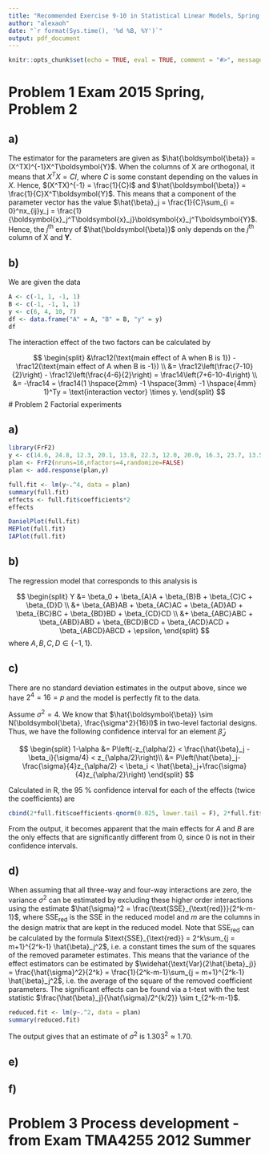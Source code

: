 ```yaml
---
title: "Recommended Exercise 9-10 in Statistical Linear Models, Spring 2021"
author: "alexaoh"
date: "`r format(Sys.time(), '%d %B, %Y')`"
output: pdf_document
---
```


```r
knitr::opts_chunk$set(echo = TRUE, eval = TRUE, comment = "#>", message = F, warning = F, cache = T)
```


# Problem 1 \hspace{3mm} Exam 2015 Spring, Problem 2

## a)

The estimator for the parameters are given as $\hat{\boldsymbol{\beta}} = (X^TX)^{-1}X^T\boldsymbol{Y}$. When the columns of X are orthogonal, it means that $X^TX = CI$, where $C$ is some constant depending on the values in $X$. Hence, $(X^TX)^{-1} = \frac{1}{C}I$ and $\hat{\boldsymbol{\beta}} = \frac{1}{C}X^T\boldsymbol{Y}$. This means that a component of the parameter vector has the value $\hat{\beta}_j = \frac{1}{C}\sum_{i = 0}^nx_{ij}y_j = \frac{1}{\boldsymbol{x}_j^T\boldsymbol{x}_j}\boldsymbol{x}_j^T\boldsymbol{Y}$. Hence, the $j^{\text{th}}$ entry of $\hat{\boldsymbol{\beta}}$ only depends on the $j^{\text{th}}$ column of X and $\boldsymbol{Y}$. 

## b)

We are given the data 

```r
A <- c(-1, 1, -1, 1)
B <- c(-1, -1, 1, 1)
y <- c(6, 4, 10, 7)
df <- data.frame("A" = A, "B" = B, "y" = y)
df
```


The interaction effect of the two factors can be calculated by 

$$
\begin{split}
&\frac12(\text{main effect of A when B is 1}) - \frac12(\text{main effect of A when B is -1}) \\
&= \frac12\left(\frac{7-10}{2}\right) - \frac12\left(\frac{4-6}{2}\right) = \frac14\left(7+6-10-4\right) \\ 
&= -\frac14 = \frac14(1 \hspace{2mm} -1 \hspace{3mm} -1 \hspace{4mm} 1)^Ty = \text{interaction vector} \times y. 
\end{split}
$$
# Problem 2 \hspace{3mm} Factorial experiments

## a)

```r
library(FrF2)
y <- c(14.6, 24.8, 12.3, 20.1, 13.8, 22.3, 12.0, 20.0, 16.3, 23.7, 13.5, 19.4, 11.3, 23.6, 11.2, 21.8)
plan <- FrF2(nruns=16,nfactors=4,randomize=FALSE)
plan <- add.response(plan,y)

full.fit <- lm(y~.^4, data = plan)
summary(full.fit)
effects <- full.fit$coefficients*2
effects

DanielPlot(full.fit)
MEPlot(full.fit)
IAPlot(full.fit)
```
## b)

The regression model that corresponds to this analysis is 

$$
\begin{split}
Y &= \beta_0 + \beta_{A}A + \beta_{B}B + \beta_{C}C + \beta_{D}D \\
&+ \beta_{AB}AB + \beta_{AC}AC + \beta_{AD}AD + \beta_{BC}BC + \beta_{BD}BD + \beta_{CD}CD \\
&+ \beta_{ABC}ABC + \beta_{ABD}ABD + \beta_{BCD}BCD + \beta_{ACD}ACD + \beta_{ABCD}ABCD + \epsilon, 
\end{split}
$$
where $A, B, C, D \in \{-1, 1\}$. 

## c)

There are no standard deviation estimates in the output above, since we have $2^4 = 16 = p$ and the model is perfectly fit to the data. 

Assume $\sigma^2 = 4$. We know that $\hat{\boldsymbol{\beta}} \sim N(\boldsymbol{\beta}, \frac{\sigma^2}{16}I)$ in two-level factorial designs. Thus, we have the following confidence interval for an element $\hat{\beta}_J$

$$
\begin{split}
1-\alpha &= P\left(-z_{\alpha/2} < \frac{\hat{\beta}_j - \beta_i}{\sigma/4} < z_{\alpha/2}\right)\\
&= P\left(\hat{\beta}_j-\frac{\sigma}{4}z_{\alpha/2} < \beta_i < \hat{\beta}_j+\frac{\sigma}{4}z_{\alpha/2}\right)
\end{split}
$$

Calculated in R, the 95 % confidence interval for each of the effects (twice the coefficients) are

```r
cbind(2*full.fit$coefficients-qnorm(0.025, lower.tail = F), 2*full.fit$coefficients+qnorm(0.025, lower.tail = F))
```

From the output, it becomes apparent that the main effects for $A$ and $B$ are the only effects that are significantly different from 0, since 0 is not in their confidence intervals. 

## d)

When assuming that all three-way and four-way interactions are zero, the variance $\sigma^2$ can be estimated by excluding these higher order interactions using the estimate $\hat{\sigma}^2 = \frac{\text{SSE}_{\text{red}}}{2^k-m-1}$, where $\text{SSE}_{\text{red}}$ is the SSE in the reduced model and $m$ are the columns in the design matrix that are kept in the reduced model. Note that $\text{SSE}_{\text{red}}$ can be calculated by the formula $\text{SSE}_{\text{red}} = 2^k\sum_{j = m+1}^{2^k-1} \hat{\beta}_j^2$, i.e. a constant times the sum of the squares of the removed parameter estimates. This means that the variance of the effect estimators can be estimated by $\widehat{\text{Var}(2\hat{\beta}_j)} = \frac{\hat{\sigma}^2}{2^k} = \frac{1}{2^k-m-1}\sum_{j = m+1}^{2^k-1} \hat{\beta}_j^2$, i.e. the average of the square of the removed coefficient parameters. The significant effects can be found via a t-test with the test statistic $\frac{\hat{\beta}_j}{\hat{\sigma}/2^{k/2}} \sim t_{2^k-m-1}$. 

```r
reduced.fit <- lm(y~.^2, data = plan)
summary(reduced.fit)
```

The output gives that an estimate of $\sigma^2$ is $1.303^2 \approx 1.70$. \textcolor{red}{how can you the estimate the variance of the error and the variance of the effect estimators??}

## e)

## f)

# Problem 3 \hspace{3mm} Process development - from Exam TMA4255 2012 Summer



